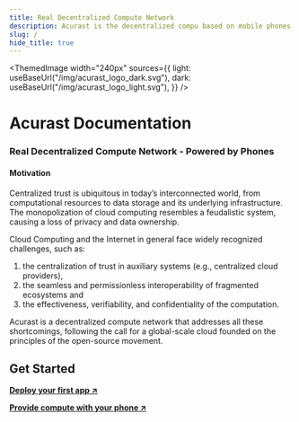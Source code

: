 ```yaml
---
title: Real Decentralized Compute Network
description: Acurast is the decentralized compu based on mobile phones.
slug: /
hide_title: true
---
```



<div class="padding-vert--md"></div>

<ThemedImage
  width="240px"
  sources={{
    light: useBaseUrl("/img/acurast_logo_dark.svg"),
    dark: useBaseUrl("/img/acurast_logo_light.svg"),
  }}
/>

<div class="padding-vert--md"></div>

# Acurast Documentation

### Real Decentralized Compute Network - Powered by Phones

#### Motivation

Centralized trust is ubiquitous in today’s interconnected world, from computational resources to data storage and its underlying infrastructure. The monopolization of cloud computing resembles a feudalistic system, causing a loss of privacy and data ownership.

Cloud Computing and the Internet in general face widely recognized challenges, such as:

1. the centralization of trust in auxiliary systems (e.g., centralized cloud providers),
2. the seamless and permissionless interoperability of fragmented ecosystems and
3. the effectiveness, verifiability, and confidentiality of the computation.

Acurast is a decentralized compute network that addresses all these shortcomings, following the call for a global-scale cloud founded on the principles of the open-source movement.

## Get Started

**[Deploy your first app ↗](/developers/deploy-first-app)**

**[Provide compute with your phone ↗](/acurast-processors/)**
